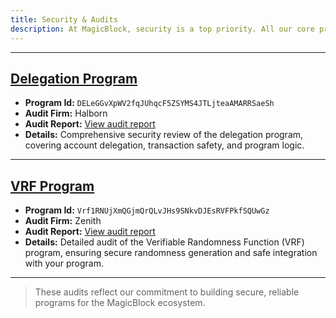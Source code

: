```yaml
---
title: Security & Audits
description: At MagicBlock, security is a top priority. All our core programs have undergone professional audits to ensure robustness and safety for our users.
---
```


---

## [Delegation Program](/pages/ephemeral-rollups-ers/introduction/why)

- **Program Id:** `DELeGGvXpWV2fqJUhqcF5ZSYMS4JTLjteaAMARRSaeSh`
- **Audit Firm:** Halborn
- **Audit Report:** [View audit report](https://github.com/magicblock-labs/delegation-program/tree/429f86fd56f5e8956cf132da0063b971346f6c67/security_audits)
- **Details:** Comprehensive security review of the delegation program, covering account delegation, transaction safety, and program logic.

---

## [VRF Program](/pages/verifiable-randomness-functions-vrfs/introduction/what-is-verifiable-randomness)

- **Program Id:** `Vrf1RNUjXmQGjmQrQLvJHs9SNkvDJEsRVFPkfSQUwGz`
- **Audit Firm:** Zenith
- **Audit Report:** [View audit report](https://github.com/magicblock-labs/ephemeral-vrf/blob/main/security_audits/2025-08-06%20VRF%20Program%20Audit%20Report%20by%20Zenith.pdf)
- **Details:** Detailed audit of the Verifiable Randomness Function (VRF) program, ensuring secure randomness generation and safe integration with your program.

---

> These audits reflect our commitment to building secure, reliable programs for the MagicBlock ecosystem.
